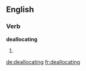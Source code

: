 ==English==

===Verb===
'''deallocating'''

# {{third-person singular of|[[deallocate]]}}

[[de:deallocating]]
[[fr:deallocating]]